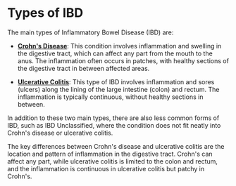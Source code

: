 
# Types of IBD

The main types of Inflammatory Bowel Disease (IBD) are:

- [**Crohn's Disease**](/types/crohns-disease): This condition involves inflammation and swelling in the digestive tract, which can affect any part from the mouth to the anus. The inflammation often occurs in patches, with healthy sections of the digestive tract in between affected areas.

- [**Ulcerative Colitis**](/types/ulcerative-colitis): This type of IBD involves inflammation and sores (ulcers) along the lining of the large intestine (colon) and rectum. The inflammation is typically continuous, without healthy sections in between.

In addition to these two main types, there are also less common forms of IBD, such as IBD Unclassified, where the condition does not fit neatly into Crohn's disease or ulcerative colitis.

The key differences between Crohn's disease and ulcerative colitis are the location and pattern of inflammation in the digestive tract. Crohn's can affect any part, while ulcerative colitis is limited to the colon and rectum, and the inflammation is continuous in ulcerative colitis but patchy in Crohn's.
